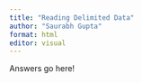 ```yaml
---
title: "Reading Delimited Data"
author: "Saurabh Gupta"
format: html
editor: visual
---
```



Answers go here!